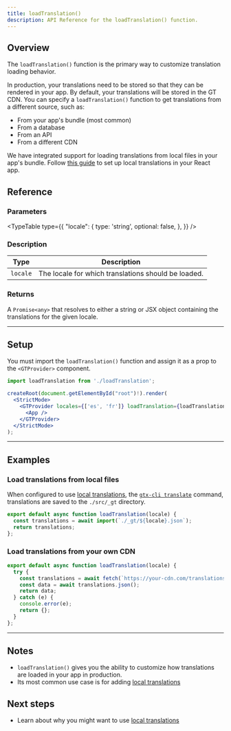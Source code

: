 ```yaml
---
title: loadTranslation()
description: API Reference for the loadTranslation() function.
---
```


## Overview

The `loadTranslation()` function is the primary way to customize translation loading behavior.

In production, your translations need to be stored so that they can be rendered in your app.
By default, your translations will be stored in the GT CDN.
You can specify a `loadTranslation()` function to get translations from a different source, such as:
 * From your app's bundle (most common)
 * From a database
 * From an API
 * From a different CDN

We have integrated support for loading translations from local files in your app's bundle.
Follow [this guide](/docs/react/tutorials/local-tx) to set up local translations in your React app.

## Reference

### Parameters
<TypeTable
  type={{
    "locale": {
        type: 'string',
        optional: false,
    },
  }}
/>

### Description
| Type | Description |
| ---- | ----------- |
| `locale` | The locale for which translations should be loaded. |

### Returns

A `Promise<any>` that resolves to either a string or JSX object containing the translations for the given locale.

---

## Setup

You must import the `loadTranslation()` function and assign it as a prop to the `<GTProvider>` component.

```jsx title="src/index.js"
import loadTranslation from './loadTranslation';

createRoot(document.getElementById("root")!).render(
  <StrictMode>
    <GTProvider locales={['es', 'fr']} loadTranslation={loadTranslation}> // [!code highlight]
      <App />
    </GTProvider>
  </StrictMode>
);
```

---

## Examples

### Load translations from local files

When configured to use [local translations](/docs/react/tutorials/local-tx), the [`gtx-cli translate`](/docs/cli/translate) command, translations are saved to the `./src/_gt` directory.

```js title="loadTranslation.js"
export default async function loadTranslation(locale) {
  const translations = await import(`./_gt/${locale}.json`);
  return translations;
};
```

### Load translations from your own CDN

```js title="loadTranslation.js"
export default async function loadTranslation(locale) {
  try {
    const translations = await fetch(`https://your-cdn.com/translations/${locale}.json`);
    const data = await translations.json();
    return data;
  } catch (e) {
    console.error(e);
    return {};
  }
};
```

---

## Notes
 * `loadTranslation()` gives you the ability to customize how translations are loaded in your app in production.
 * Its most common use case is for adding [local translations](/docs/react/tutorials/local-tx)

## Next steps
 * Learn about why you might want to use [local translations](/docs/react/tutorials/local-tx)